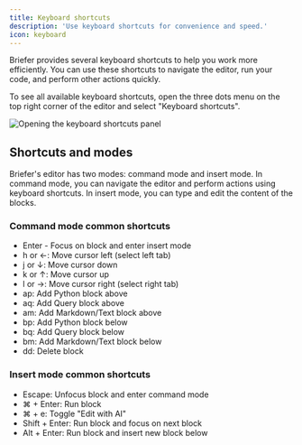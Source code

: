 ```yaml
---
title: Keyboard shortcuts
description: 'Use keyboard shortcuts for convenience and speed.'
icon: keyboard
---
```


Briefer provides several keyboard shortcuts to help you work more efficiently. You can use these shortcuts to navigate the editor, run your code, and perform other actions quickly.

To see all available keyboard shortcuts, open the three dots menu on the top right corner of the editor and select "Keyboard shortcuts".

<Frame caption="Opening the keyboard shortcuts panel.">
  <img src="/images/open-keyboard-shortcuts.png" alt="Opening the keyboard shortcuts panel" />
</Frame>

## Shortcuts and modes

Briefer's editor has two modes: command mode and insert mode. In command mode, you can navigate the editor and perform actions using keyboard shortcuts. In insert mode, you can type and edit the content of the blocks.

### Command mode common shortcuts

- Enter - Focus on block and enter insert mode
- h or ←: Move cursor left (select left tab)
- j or ↓: Move cursor down
- k or ↑: Move cursor up
- l or →: Move cursor right (select right tab)
- ap: Add Python block above
- aq: Add Query block above
- am: Add Markdown/Text block above
- bp: Add Python block below
- bq: Add Query block below
- bm: Add Markdown/Text block below
- dd: Delete block

### Insert mode common shortcuts

- Escape: Unfocus block and enter command mode
- ⌘ + Enter: Run block
- ⌘ + e: Toggle "Edit with AI"
- Shift + Enter: Run block and focus on next block
- Alt + Enter: Run block and insert new block below
